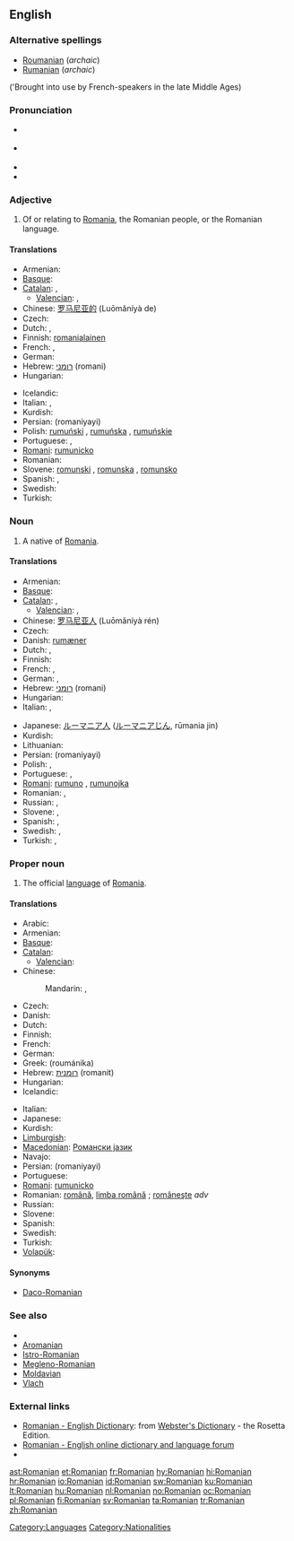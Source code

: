 {{also|romanian}}
==English==
{{wikipedia}}

===Alternative spellings===
* [[Roumanian]] (''archaic'')
* [[Rumanian]] (''archaic'')
('Brought into use by French-speakers in the late Middle Ages)

===Pronunciation===
* {{a|UK}} {{IPA|/ɹəʊ'meɪniən/}}
* {{a|US}} {{IPA|/ɹoʊ'meɪniən/}}
* {{audio-IPA|en-us-Romanian.ogg|Audio (US)}}
* {{rhymes|eɪniən}}

===Adjective===
{{en-adj|-}}

# Of or relating to [[Romania]], the Romanian people, or the Romanian language.

====Translations====
{{trans-top|of or relating to Romania, its people, or language}}
* Armenian: {{t|hy|ռումինական|tr=ṙuminakan}}
* [[Basque]]: {{t|eu|errumaniar|xs=Basque}}
* [[Catalan]]: {{t+|ca|romanès|m}}, {{t-|ca|romanesa|f}}
** [[Valencian]]: {{t-|ca|romanés|m}}, {{t-|ca|romanesa|f}}
* Chinese: [[罗马尼亚的]] (Luōmǎníyà de)
* Czech: {{t+|cs|rumunský|m}}
* Dutch: {{t+|nl|Roemeens}}, {{t+|nl|Roemeense}}
* Finnish: [[romanialainen]] <!--"lainen" = person-->
* French: {{t+|fr|roumain|m}}, {{t+|fr|roumaine|f}}
* German: {{t+|de|rumänisch}}
* Hebrew: [[רומני]] (romani)
* Hungarian: {{t+|hu|román}}
{{trans-mid}}
* Icelandic: {{t-|is|румынский|tr=rumýnskij|sc=Cyrl}}
* Italian: {{t+|it|romeno|m}}, {{t-|it|romena|f}}
* Kurdish: {{ku-Arab|[[ڕۆمانی]]}}
* Persian: {{fa-Arab|[[رومانیایی]]}} (romaniyayi)
* Polish: [[rumuński]] {{m}}, [[rumuńska]] {{f}}, [[rumuńskie]] {{n}}
* Portuguese: {{t+|pt|romeno|m}}, {{t-|pt|romena|f}}
* [[Romani]]: [[rumunicko]]
* Romanian: {{t+|ro|românesc|m}}
* Slovene: [[romunski]] {{m}}, [[romunska]] {{f}}, [[romunsko]] {{n}}
* Spanish: {{t+|es|rumano|m}}, {{t-|es|rumana|f}}
* Swedish: {{t+|sv|rumänsk}}
* Turkish: {{t-|tr|Rumen}}
{{trans-bottom}}

===Noun===
{{en-noun}}

# A native of [[Romania]].

====Translations====
{{trans-top|native of Romania}}
* Armenian: {{t|hy|ռումինացի|tr=ṙuminac'i}}
* [[Basque]]: {{t|eu|errumaniar|xs=Basque}}
* [[Catalan]]: {{t+|ca|romanès|m}}, {{t-|ca|romanesa|f}}
** [[Valencian]]: {{t-|ca|romanés|m}}, {{t-|ca|romanesa|f}}
* Chinese: [[罗马尼亚人]] (Luōmǎníyà rén)
* Czech: {{t-|cs|Rumun|m}}
* Danish: [[rumæner]] {{c}}
* Dutch: {{t+|nl|Roemeen|m}}, {{t+|nl|Roemeense|f}}
* Finnish: {{t+|fi|romanialainen}}
* French: {{t+|fr|Roumain|m}}, {{t+|fr|Roumaine|f}}
* German: {{t+|de|Rumäne|m}}, {{t+|de|Rumänin|f}}
* Hebrew: [[רומני]] (romani)
* Hungarian: {{t+|hu|román}}
* Italian: {{t+|it|romeno|m}}, {{t-|it|romena|f}}
{{trans-mid}}
* Japanese: [[ルーマニア人]] ([[ルーマニアじん]], rūmania jin)
* Kurdish: {{ku-Arab|[[ڕۆمانی]]}}
* Lithuanian: {{t+|lt|rumunas|m|xs=Lithuanian}}
* Persian: {{fa-Arab|[[رومانیایی]]}} (romaniyayi)
* Polish: {{t+|pl|Rumun|m}}, {{t+|pl|Rumunka|f}}
* Portuguese: {{t+|pt|romeno|m}}, {{t-|pt|romena|f}}
* [[Romani]]: [[rumuno]] {{m}}, [[rumunojka]] {{m}}
* Romanian: {{t+|ro|român|m}}, {{t+|ro|româncă|f}}
* Russian: {{t+|ru|румын|m|tr=rumýn}},  {{t|ru|румынка|f|tr=rumýnka}}
* Slovene: {{t+|sl|Romun|m}}, {{t-|sl|Romunka|f}}
* Spanish: {{t+|es|rumano|m}}, {{t-|es|rumana|f}}
* Swedish: {{t+|sv|rumän|m}}, {{t+|sv|rumänska|f}}
* Turkish: {{t-|tr|Rumen}},  {{t|tr|Romanyalı}}
{{trans-bottom}}

===Proper noun===
{{en-proper-noun}}

# The official [[language]] of [[Romania]].

====Translations====
{{trans-top|official language of Romania}}
* Arabic: {{t|ar|رومانية|f|tr=rumaníyya}}
* Armenian: {{t+|hy|ռումիներեն|tr=ṙumineren}}
* [[Basque]]: {{t|eu|errumaniera|xs=Basque}}
* [[Catalan]]: {{t+|ca|romanès|m}}
** [[Valencian]]: {{t-|ca|romanés|m}}
* Chinese:
*: Mandarin: {{t|cmn|羅馬尼亞語|sc=Hani}},  {{t|cmn|罗马尼亚语|tr=Luōmǎníyà-yǔ|sc=Hani}}
* Czech: {{t-|cs|rumunština|f}}
* Danish: {{t-|da|rumænsk}}
* Dutch: {{t+|nl|Roemeens|n}}
* Finnish: {{t+|fi|romania}}
* French: {{t+|fr|roumain|m}}
* German: {{t+|de|Rumänisch|n}}
* Greek: {{t+|el|ρουμάνικα|n|p}} (roumánika)
* Hebrew: [[רומנית]] (romanit)
* Hungarian: {{t+|hu|román}}
* Icelandic: {{t+|is|rúmenska|f}}
{{trans-mid}}
* Italian: {{t+|it|romeno|m}}
* Japanese: {{t+|ja|ルーマニア語|tr=Rūmania-go}}
* Kurdish: {{ku-Arab|[[ڕۆمانی]]}}
* [[Limburgish]]: {{t|li|Remieënsj|n|xs=Limburgish}}
* [[Macedonian]]: [[Романски јазик]]
* Navajo: {{tø|nv|Wooméin bizaad}}
* Persian: {{fa-Arab|[[رومانیایی]]}} (romaniyayi)
* Portuguese: {{t+|pt|romeno|m}}
* [[Romani]]: [[rumunicko]]
* Romanian: [[română]], [[limba română]] {{f}}; [[româneşte]] ''adv''
* Russian: {{t+|ru|румынский|m|tr=rumýnskij}}
* Slovene: {{t+|sl|romunščina|f}}
* Spanish: {{t+|es|rumano|m}}
* Swedish: {{t+|sv|rumänska}}
* Turkish: {{t+|tr|Rumence}}
* [[Volapük]]: {{t+|vo|Rumänapük|xs=Volapük}}
{{trans-bottom}}

====Synonyms====
* [[Daco-Romanian]]

===See also===
* {{langcat}}
* [[Aromanian]]
* [[Istro-Romanian]]
* [[Megleno-Romanian]]
* [[Moldavian]]
* [[Vlach]]

===External links===
{{interwiktionary|code=ro}}
* [http://www.websters-online-dictionary.org/definition/Romanian-english/ Romanian - English Dictionary]: from [http://www.websters-online-dictionary.org/ Webster's Dictionary] - the Rosetta Edition.
* [http://www.altadict.ro Romanian - English online dictionary and language forum]
* {{ISO 639|link=Ethnologue|1code=ro|code=ron}}

[[Category:Languages]]
[[Category:Nationalities]]

[[ast:Romanian]]
[[et:Romanian]]
[[fr:Romanian]]
[[hy:Romanian]]
[[hi:Romanian]]
[[hr:Romanian]]
[[io:Romanian]]
[[id:Romanian]]
[[sw:Romanian]]
[[ku:Romanian]]
[[lt:Romanian]]
[[hu:Romanian]]
[[nl:Romanian]]
[[no:Romanian]]
[[oc:Romanian]]
[[pl:Romanian]]
[[fi:Romanian]]
[[sv:Romanian]]
[[ta:Romanian]]
[[tr:Romanian]]
[[zh:Romanian]]
